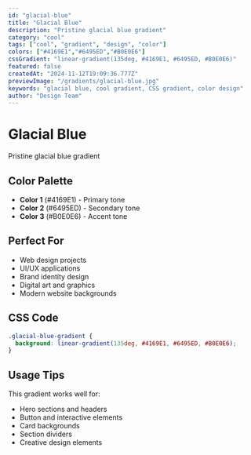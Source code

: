 ```yaml
---
id: "glacial-blue"
title: "Glacial Blue"
description: "Pristine glacial blue gradient"
category: "cool"
tags: ["cool", "gradient", "design", "color"]
colors: ["#4169E1","#6495ED","#B0E0E6"]
cssGradient: "linear-gradient(135deg, #4169E1, #6495ED, #B0E0E6)"
featured: false
createdAt: "2024-11-12T19:09:36.777Z"
previewImage: "/gradients/glacial-blue.jpg"
keywords: "glacial blue, cool gradient, CSS gradient, color design"
author: "Design Team"
---
```


# Glacial Blue

Pristine glacial blue gradient

## Color Palette

- **Color 1** (#4169E1) - Primary tone
- **Color 2** (#6495ED) - Secondary tone
- **Color 3** (#B0E0E6) - Accent tone

## Perfect For

- Web design projects
- UI/UX applications
- Brand identity design
- Digital art and graphics
- Modern website backgrounds

## CSS Code

```css
.glacial-blue-gradient {
  background: linear-gradient(135deg, #4169E1, #6495ED, #B0E0E6);
}
```

## Usage Tips

This gradient works well for:
- Hero sections and headers
- Button and interactive elements
- Card backgrounds
- Section dividers
- Creative design elements
